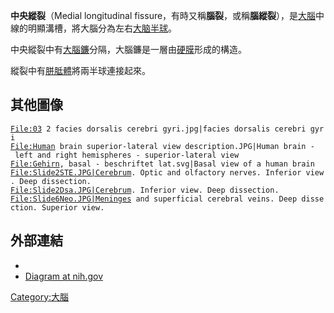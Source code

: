 {{Infobox brain
| Name            = 中央縱裂
| Latin           = fissura longitudinalis cerebri, fissura cerebri longitudinalis
| Image           = Human brain longitudinal fissure.png
| Caption         = The human brain as viewed from above. Median longitudinal fissure visible in red, running top to bottom.
| Image2          = Longitudinal fissure of cerebrum.gif
| Caption2        = Longitudinal fissure shown in red (animation)
| IsPartOf        =
| Components      =
| Artery          =
| Vein            =
| Acronym         =
<!--
| GraySubject = 189
| GrayPage = 818
| BrainInfoType = hier
| BrainInfoNumber = 16
| NeuroLex = Longitudinal fissure
| NeuroLexID = birnlex_4041
| FMA = 83727
-->
}}
'''中央縱裂'''（Medial longitudinal fissure，有時又稱'''腦裂'''，或稱'''腦縱裂'''），是[[大腦|大腦]]中線的明顯溝槽，將大腦分為左右[[大脑半球|大脑半球]]。

中央縱裂中有[[大腦鐮|大腦鐮]]分隔，大腦鐮是一層由[[硬膜|硬膜]]形成的構造。

縱裂中有[[胼胝體|胼胝體]]將兩半球連接起來。

==其他圖像==
<gallery>
 File:03 2 facies dorsalis cerebri gyri.jpg|facies dorsalis cerebri gyri
 File:Human brain superior-lateral view description.JPG|Human brain - left and right hemispheres - superior-lateral view
 File:Gehirn, basal - beschriftet lat.svg|Basal view of a human brain
 File:Slide2STE.JPG|Cerebrum. Optic and olfactory nerves. Inferior view. Deep dissection.
 File:Slide2Dsa.JPG|Cerebrum. Inferior view. Deep dissection.
 File:Slide6Neo.JPG|Meninges and superficial cerebral veins. Deep dissection. Superior view.
</gallery>

==外部連結==
{{Commons category|Longitudinal fissure}}
* {{PSUAnatomy|nerv/brainsup2}}
* [https://web.archive.org/web/20070120030422/http://anatquest.nlm.nih.gov/VisibleHuman/ImageData/Rendered/jpg/DSR100006104.jpg Diagram at nih.gov]

{{Prosencephalon}}

{{DEFAULTSORT:Medial Longitudinal Fissure}}
[[Category:大腦|Category:大腦]]